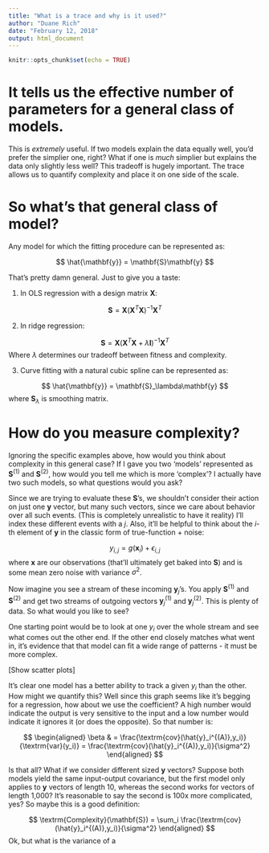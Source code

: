 ```yaml
---
title: "What is a trace and why is it used?"
author: "Duane Rich"
date: "February 12, 2018"
output: html_document
---
```


```r
knitr::opts_chunk$set(echo = TRUE)
```

# It tells us the effective number of parameters for a general class of models.

This is *extremely* useful. If two models explain the data equally well, you'd prefer the simplier one, right? What if one is *much* simplier but explains the data only slightly less well? This tradeoff is hugely important. The trace allows us to quantify complexity and place it on one side of the scale.

# So what's that general class of model?

Any model for which the fitting procedure can be represented as:

$$
\hat{\mathbf{y}} = \mathbf{S}\mathbf{y}
$$

That's pretty damn general. Just to give you a taste:

1. In OLS regression with a design matrix $\mathbf{X}$:

$$
\mathbf{S} = \mathbf{X}\big(\mathbf{X}^T\mathbf{X}\big)^{-1}\mathbf{X}^T
$$


2. In ridge regression:

$$
\mathbf{S} = \mathbf{X}\big(\mathbf{X}^T\mathbf{X}+\lambda\mathbf{I}\big)^{-1}\mathbf{X}^T
$$
Where $\lambda$ determines our tradeoff between fitness and complexity.


3. Curve fitting with a natural cubic spline can be represented as:

$$
\hat{\mathbf{y}} = \mathbf{S}_\lambda\mathbf{y}
$$
where $\mathbf{S}_\lambda$ is smoothing matrix.

# How do you measure complexity?

Ignoring the specific examples above, how would you think about complexity in this general case? If I gave you two 'models' represented as $\mathbf{S}^{(1)}$ and $\mathbf{S}^{(2)}$, how would you tell me which is more 'complex'? I actually have two such models, so what questions would you ask?

Since we are trying to evaluate these $\mathbf{S}$'s, we shouldn't consider their action on just one $\mathbf{y}$ vector, but many such vectors, since we care about behavior over all such events. (This is completely unrealistic to have it reality) I'll index these different events with a $j$. Also, it'll be helpful to think about the $i$-th element of $\mathbf{y}$ in the classic form of true-function + noise:

$$
y_{i,j} = g(\mathbf{x}_i) + \epsilon_{i,j} 
$$
where $\mathbf{x}$ are our observations (that'll ultimately get baked into $\mathbf{S}$) and is some mean zero noise with variance $\sigma^2$.

Now imagine you see a stream of these incoming $\mathbf{y}_j$'s. You apply $\mathbf{S}^{(1)}$ and $\mathbf{S}^{(2)}$ and get two streams of outgoing vectors $\mathbf{y}^{(1)}_j$ and $\mathbf{y}^{(2)}_j$. This is  plenty of data. So what would you like to see?

One starting point would be to look at one $y_i$ over the whole stream and see what comes out the other end. If the other end closely matches what went in, it's evidence that that model can fit a wide range of patterns - it must be more complex.

[Show scatter plots]

It's clear one model has a better ability to track a given $y_i$ than the other. How might we quantify this? Well since this graph seems like it's begging for a regression, how about we use the coefficient? A high number would indicate the output is very sensitive to the input and a low number would indicate it ignores it (or does the opposite). So that number is:

$$
\begin{aligned}
\beta & = \frac{\textrm{cov}(\hat{y}_i^{(A)},y_i)}{\textrm{var}(y_i)} = \frac{\textrm{cov}(\hat{y}_i^{(A)},y_i)}{\sigma^2}
\end{aligned}
$$

Is that all? What if we consider different sized $\mathbf{y}$ vectors? Suppose both models yield the same input-output covariance, but the first model only applies to $\mathbf{y}$ vectors of length 10, whereas the second works for vectors of length 1,000? It's reasonable to say the second is 100x more complicated, yes? So maybe this is a good definition:

$$
\textrm{Complexity}(\mathbf{S}) = \sum_i \frac{\textrm{cov}(\hat{y}_i^{(A)},y_i)}{\sigma^2}
\end{aligned}
$$
Ok, but what is the variance of a 
